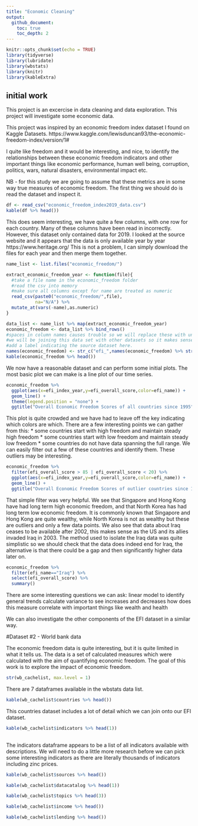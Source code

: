 ```yaml
---
title: "Economic Cleaning"
output: 
  github_document:
    toc: true
    toc_depth: 2
---
```


```r
knitr::opts_chunk$set(echo = TRUE)
library(tidyverse)
library(lubridate)
library(wbstats)
library(knitr)
library(kableExtra)

```

## initial work
This project is an excercise in data cleaning and data exploration. This project will investigate some economic data.

This project was inspired by an economic freedom index dataset I found on Kaggle Datasets.
https://www.kaggle.com/lewisduncan93/the-economic-freedom-index/version/1#

I quite like freedom and it would be interesting, and nice, to identify the relationships between these economic freedom indicators and other important things like economic performance, human well being, corruption, politics, wars, natural disasters, environmental impact etc.

NB - for this study we are going to assume that these metrics are in some way true measures of economic freedom.
The first thing we should do is read the dataset and inspect it.

```r
df <- read_csv("economic_freedom_index2019_data.csv")
kable(df %>% head())
```
This does seem interesting, we have quite a few columns, with one row for each country. Many of these columns have been read in incorrectly.
However, this dataset only contained data for 2019. I looked at the source website and it appears that the data is only available year by year
https://www.heritage.org/
This is not a problem, I can simply download the files for each year and then merge them together.

```r

name_list <- list.files("economic_freedom/")

extract_economic_freedom_year <- function(file){
  #take a file name in the economic_freedom folder
  #read the csv into memory
  #make sure all columns except for name are treated as numeric
  read_csv(paste0("economic_freedom/",file),
           na="N/A") %>% 
  mutate_at(vars(-name),as.numeric)
}

data_list <- name_list %>% map(extract_economic_freedom_year)
economic_freedom <- data_list %>% bind_rows()
#spaces in column names causes trouble so we will replace these with underscores
#we will be joining this data set with other datasets so it makes sense to 
#add a label indicating the source dataset here.
names(economic_freedom) <- str_c("efi_",names(economic_freedom) %>% str_replace(" ","_"))
kable(economic_freedom %>% head())
```

We now have a reasonable dataset and can perform some initial plots. The most basic plot we can make is a line plot of our time series.

```r
economic_freedom %>% 
  ggplot(aes(x=efi_index_year,y=efi_overall_score,color=efi_name)) + 
  geom_line() +
  theme(legend.position = "none") +
  ggtitle("Overall Economic Freedom Scores of all countries since 1995")
```

This plot is quite crowded and we have had to leave off the key indicating which colors are which.
There are a few interesting points we can gather from this:
 * some countries start with high freedom and maintain steady high freedom
 * some countries start with low freedom and maintain steady low freedom
 * some countries do not have data spanning the full range.
We can easily filter out a few of these countries and identify them. These outliers may be interesting.

```r
economic_freedom %>% 
  filter(efi_overall_score > 85 | efi_overall_score < 20) %>% 
  ggplot(aes(x=efi_index_year,y=efi_overall_score,color=efi_name)) + 
  geom_line() +
  ggtitle("Overall Economic Freedom Scores of outlier countries since 1995")
```

That simple filter was very helpful. We see that Singapore and Hong Kong have had long term high economic freedom, and that North Korea has had long term low economic freedom. It is commonly known that Singapore and Hong Kong are quite wealthy, while North Korea is not as wealthy but these are outliers and only a few data points. We also see that data about Iraq ceases to be available after 2002, this makes sense as the US and its allies invaded Iraq in 2003. The method used to isolate the Iraq data was quite simplistic so we should check that the data does indeed end for Iraq, the alternative is that there could be a gap and then significantly higher data later on.

```r
economic_freedom %>% 
  filter(efi_name=="Iraq") %>% 
  select(efi_overall_score) %>% 
  summary()

```



There are some interesting questions we can ask:
linear model to identify general trends
calculate variance to see increases and decreases
how does this measure correlate with important things like wealth and health

We can also investigate the other components of the EFI dataset in a similar way.

#Dataset #2 - World bank data

The economic freedom data is quite interesting, but it is quite limited in what it tells us. The data is a set of calculated measures which were calculated with the aim of quantifying economic freedom. The goal of this work is to explore the impact of economic freedom.


```r
str(wb_cachelist, max.level = 1)
```

There are 7 dataframes available in the wbstats data list.

```r
kable(wb_cachelist$countries %>% head())
```

This countries dataset includes a lot of detail which we can join onto our EFI dataset. 

```r
kable(wb_cachelist$indicators %>% head(1))
  
```

The indicators dataframe appears to be a list of all indicators available with descriptions. We will need to do a little more research before we can pick some interesting indicators as there are literally thousands of indicators including zinc prices.

```r
kable(wb_cachelist$sources %>% head())
```


```r
kable(wb_cachelist$datacatalog %>% head(1))

```

```r
kable(wb_cachelist$topics %>% head(3))
```

```r
kable(wb_cachelist$income %>% head())
```

```r
kable(wb_cachelist$lending %>% head())
```
